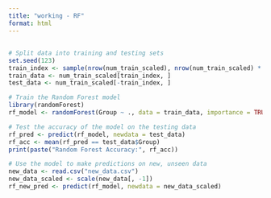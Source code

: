 ```yaml
---
title: "working - RF"
format: html
---
```


## 

```r
# Split data into training and testing sets
set.seed(123)
train_index <- sample(nrow(num_train_scaled), nrow(num_train_scaled) * 0.8)
train_data <- num_train_scaled[train_index, ]
test_data <- num_train_scaled[-train_index, ]

# Train the Random Forest model
library(randomForest)
rf_model <- randomForest(Group ~ ., data = train_data, importance = TRUE)

# Test the accuracy of the model on the testing data
rf_pred <- predict(rf_model, newdata = test_data)
rf_acc <- mean(rf_pred == test_data$Group)
print(paste("Random Forest Accuracy:", rf_acc))

# Use the model to make predictions on new, unseen data
new_data <- read.csv("new_data.csv")
new_data_scaled <- scale(new_data[, -1])
rf_new_pred <- predict(rf_model, newdata = new_data_scaled)

```
